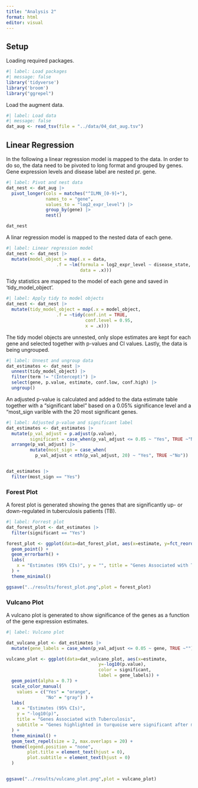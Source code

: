 ```yaml
---
title: "Analysis 2"
format: html
editor: visual
---
```


## Setup

Loading required packages.

```r
#| label: Load packages
#| message: false
library('tidyverse')
library('broom')
library("ggrepel")
```

Load the augment data.

```r
#| label: Load data
#| message: false
dat_aug <- read_tsv(file = "../data/04_dat_aug.tsv")
```

## Linear Regression

In the following a linear regression model is mapped to the data. In order to do so, the data need to be pivoted to long format and grouped by genes. Gene expression levels and disease label are nested pr. gene.

```r
#| label: Pivot and nest data
dat_nest <- dat_aug |>
  pivot_longer(cols = matches("^ILMN_[0-9]+"),
               names_to = "gene", 
               values_to = "log2_expr_level") |> 
               group_by(gene) |> 
               nest()

dat_nest
```

A linar regression model is mapped to the nested data of each gene.

```r
#| label: Linear regression model 
dat_nest <- dat_nest |>
  mutate(model_object = map(.x = data,
                   .f = ~lm(formula = log2_expr_level ~ disease_state,
                            data = .x)))
```


Tidy statistics are mapped to the model of each gene and saved in 'tidy_model_object'.

```r
#| label: Apply tidy to model objects
dat_nest <- dat_nest |>
  mutate(tidy_model_object = map(.x = model_object,
                   .f = ~tidy(conf.int = TRUE,
                              conf.level = 0.95,
                              x = .x)))


```

The tidy model objects are unnested, only slope estimates are kept for each gene and selected together with p-values and CI values. Lastly, the data is being ungrouped.

```r
#| label: Unnest and ungroup data
dat_estimates <- dat_nest |> 
  unnest(tidy_model_object) |> 
  filter(term != "(Intercept)") |> 
  select(gene, p.value, estimate, conf.low, conf.high) |> 
  ungroup()
```

An adjusted p-value is calculated and added to the data estimate table together with a "significant label" based on a 0.05% significance level and a "most_sign varible with the 20 most significant genes.

```r
#| label: Adjusted p-value and significant label
dat_estimates <- dat_estimates |>
  mutate(p_val_adjust = p.adjust(p.value),
         significant = case_when(p_val_adjust <= 0.05 ~ "Yes", TRUE ~"No")) |> 
  arrange(p_val_adjust) |>
         mutate(most_sign = case_when(
           p_val_adjust < nth(p_val_adjust, 20) ~ "Yes", TRUE ~"No")) 


dat_estimates |> 
  filter(most_sign == "Yes")
```

### Forest Plot

A forest plot is generated showing the genes that are significantly up- or down-regulated in tuberculosis patients (TB).

```r
#| label: Forrest plot
dat_forest_plot <- dat_estimates |> 
  filter(significant == "Yes") 

forest_plot <- ggplot(data=dat_forest_plot, aes(x=estimate, y=fct_reorder(gene, estimate), xmin = conf.low, xmax = conf.high)) +
  geom_point() +
  geom_errorbarh() +
  labs(
    x = "Estimates (95% CIs)", y = "", title = "Genes Associated with Tuberculosis in HIV patients"  
  ) +
  theme_minimal()

ggsave("../results/forest_plot.png",plot = forest_plot) 

```

### Vulcano Plot

A vulcano plot is generated to show significance of the genes as a function of the gene expression estimates.

```r
#| label: Vulcano plot

dat_vulcano_plot <- dat_estimates |> 
  mutate(gene_labels = case_when(p_val_adjust <= 0.05 ~ gene, TRUE ~""))

vulcano_plot <- ggplot(data=dat_vulcano_plot, aes(x=estimate,
                                   y=-log10(p.value), 
                                   color = significant,
                                   label = gene_labels)) +
  geom_point(alpha = 0.7) +
  scale_color_manual(
    values = c("Yes" = "orange", 
               "No" = "gray") ) +
  labs(
    x = "Estimates (95% CIs)",
    y = "-log10(p)",
    title = "Genes Associated with Tuberculosis",
    subtitle = "Genes highlighted in turquoise were significant after multiple testing correction"
  ) +
  theme_minimal() +
  geom_text_repel(size = 2, max.overlaps = 20) +
  theme(legend.position = "none",
        plot.title = element_text(hjust = 0),  
        plot.subtitle = element_text(hjust = 0)  
  )


ggsave("../results/vulcano_plot.png",plot = vulcano_plot)  

```
